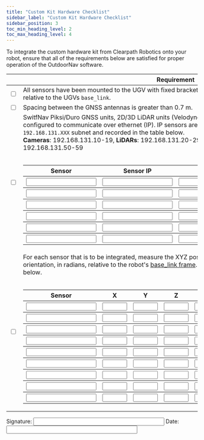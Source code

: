 ```yaml
---
title: "Custom Kit Hardware Checklist"
sidebar_label: "Custom Kit Hardware Checklist"
sidebar_position: 3
toc_min_heading_level: 2
toc_max_heading_level: 4
---
```


To integrate the custom hardware kit from Clearpath Robotics onto your robot, ensure that all of the requirements below are satisfied for proper operation of the OutdoorNav
software.

|                          | Requirement                                                                                                                                                                                                                                                                                                                                                                                                                                                                                                                                                                                                                                                                                                                                                                                                                                                                                                                                                                                                                                                                                                                                                                                                                                                                                                                                                                                                                                                                                                                                                                                                                                                                                                                                                                                                                                                                                                                                                                                                                                                                                                                                                                                                                                                                                                                                                                                                                                                                                                                                                                                                                                                                                                                                                                                                                                                                                                                                                                                                                                          |
| ------------------------ | ---------------------------------------------------------------------------------------------------------------------------------------------------------------------------------------------------------------------------------------------------------------------------------------------------------------------------------------------------------------------------------------------------------------------------------------------------------------------------------------------------------------------------------------------------------------------------------------------------------------------------------------------------------------------------------------------------------------------------------------------------------------------------------------------------------------------------------------------------------------------------------------------------------------------------------------------------------------------------------------------------------------------------------------------------------------------------------------------------------------------------------------------------------------------------------------------------------------------------------------------------------------------------------------------------------------------------------------------------------------------------------------------------------------------------------------------------------------------------------------------------------------------------------------------------------------------------------------------------------------------------------------------------------------------------------------------------------------------------------------------------------------------------------------------------------------------------------------------------------------------------------------------------------------------------------------------------------------------------------------------------------------------------------------------------------------------------------------------------------------------------------------------------------------------------------------------------------------------------------------------------------------------------------------------------------------------------------------------------------------------------------------------------------------------------------------------------------------------------------------------------------------------------------------------------------------------------------------------------------------------------------------------------------------------------------------------------------------------------------------------------------------------------------------------------------------------------------------------------------------------------------------------------------------------------------------------------------------------------------------------------------------------------------------------------- |
| <input type="checkbox"/> | All sensors have been mounted to the UGV with fixed brackets. Ie. the sensor should not move or rotate relative to the UGVs `base_link`.                                                                                                                                                                                                                                                                                                                                                                                                                                                                                                                                                                                                                                                                                                                                                                                                                                                                                                                                                                                                                                                                                                                                                                                                                                                                                                                                                                                                                                                                                                                                                                                                                                                                                                                                                                                                                                                                                                                                                                                                                                                                                                                                                                                                                                                                                                                                                                                                                                                                                                                                                                                                                                                                                                                                                                                                                                                                                                             |
| <input type="checkbox"/> | Spacing between the GNSS antennas is greater than 0.7 m.                                                                                                                                                                                                                                                                                                                                                                                                                                                                                                                                                                                                                                                                                                                                                                                                                                                                                                                                                                                                                                                                                                                                                                                                                                                                                                                                                                                                                                                                                                                                                                                                                                                                                                                                                                                                                                                                                                                                                                                                                                                                                                                                                                                                                                                                                                                                                                                                                                                                                                                                                                                                                                                                                                                                                                                                                                                                                                                                                                                             |
| <input type="checkbox"/> | SwitfNav Piksi/Duro GNSS units, 2D/3D LiDAR units (Velodyne, Sick, Hokuyo) and Axis cameras have been configured to communicate over ethernet (IP). IP sensors are assigned within the following ranges on the `192.168.131.XXX` subnet and recorded in the table below.<br/>**Cameras**: 192.168.131.10-19, **LiDARs**: 192.168.131.20-29, **GNSS**: 192.168.131.30-39, **Wireless**: 192.168.131.50-59<br/><br/><table><tr><th>Sensor</th><th>Sensor IP</th><th>Sensor</th><th>Sensor IP</th></tr><tr><th><input type="text" size="20" /></th><th><input type="text" size="20" /></th><th><input type="text" size="20" /></th><th><input type="text" size="20" /></th></tr><tr><th><input type="text" size="20" /></th><th><input type="text" size="20" /></th><th><input type="text" size="20" /></th><th><input type="text" size="20" /></th></tr><tr><th><input type="text" size="20" /></th><th><input type="text" size="20" /></th><th><input type="text" size="20" /></th><th><input type="text" size="20" /></th></tr><tr><th><input type="text" size="20" /></th><th><input type="text" size="20" /></th><th><input type="text" size="20" /></th><th><input type="text" size="20" /></th></tr><tr><th><input type="text" size="20" /></th><th><input type="text" size="20" /></th><th><input type="text" size="20" /></th><th><input type="text" size="20" /></th></tr><tr><th><input type="text" size="20" /></th><th><input type="text" size="20" /></th><th><input type="text" size="20" /></th><th><input type="text" size="20" /></th></tr></table>                                                                                                                                                                                                                                                                                                                                                                                                                                                                                                                                                                                                                                                                                                                                                                                                                                                                                                                                                                                                                                                                                                                                                                                                                                                                                                                                                                                                                                                                                   |
| <input type="checkbox"/> | For each sensor that is to be integrated, measure the XYZ position, in metres, and RPY (roll/pitch/yaw) orientation, in radians, relative to the robot's [base_link frame](hardware_integration_requirements.mdx#base-link-frame). Record the XYZ and RPY values in the table below.<br/><br/><table><tr><th>Sensor</th><th>X</th><th>Y</th><th>Z</th><th>R</th><th>P</th><th>Y</th></tr><tr><th><input type="text" size="20" /></th><th><input type="text" size="5" /></th><th><input type="text" size="5" /></th><th><input type="text" size="5" /></th><th><input type="text" size="5" /></th><th><input type="text" size="5" /></th><th><input type="text" size="5" /></th></tr><tr><th><input type="text" size="20" /></th><th><input type="text" size="5" /></th><th><input type="text" size="5" /></th><th><input type="text" size="5" /></th><th><input type="text" size="5" /></th><th><input type="text" size="5" /></th><th><input type="text" size="5" /></th></tr><tr><th><input type="text" size="20" /></th><th><input type="text" size="5" /></th><th><input type="text" size="5" /></th><th><input type="text" size="5" /></th><th><input type="text" size="5" /></th><th><input type="text" size="5" /></th><th><input type="text" size="5" /></th></tr><tr><th><input type="text" size="20" /></th><th><input type="text" size="5" /></th><th><input type="text" size="5" /></th><th><input type="text" size="5" /></th><th><input type="text" size="5" /></th><th><input type="text" size="5" /></th><th><input type="text" size="5" /></th></tr><tr><th><input type="text" size="20" /></th><th><input type="text" size="5" /></th><th><input type="text" size="5" /></th><th><input type="text" size="5" /></th><th><input type="text" size="5" /></th><th><input type="text" size="5" /></th><th><input type="text" size="5" /></th></tr><tr><th><input type="text" size="20" /></th><th><input type="text" size="5" /></th><th><input type="text" size="5" /></th><th><input type="text" size="5" /></th><th><input type="text" size="5" /></th><th><input type="text" size="5" /></th><th><input type="text" size="5" /></th></tr><tr><th><input type="text" size="20" /></th><th><input type="text" size="5" /></th><th><input type="text" size="5" /></th><th><input type="text" size="5" /></th><th><input type="text" size="5" /></th><th><input type="text" size="5" /></th><th><input type="text" size="5" /></th></tr><tr><th><input type="text" size="20" /></th><th><input type="text" size="5" /></th><th><input type="text" size="5" /></th><th><input type="text" size="5" /></th><th><input type="text" size="5" /></th><th><input type="text" size="5" /></th><th><input type="text" size="5" /></th></tr><tr><th><input type="text" size="20" /></th><th><input type="text" size="5" /></th><th><input type="text" size="5" /></th><th><input type="text" size="5" /></th><th><input type="text" size="5" /></th><th><input type="text" size="5" /></th><th><input type="text" size="5" /></th></tr></table> |

Signature: <input type="text" size="40" /> Date: <input type="text" size="40" />
